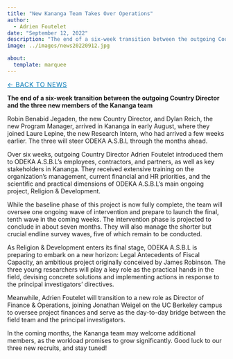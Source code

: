 ```yaml
---
title: "New Kananga Team Takes Over Operations"
author: 
  - Adrien Foutelet
date: "September 12, 2022"
description: "The end of a six-week transition between the outgoing Country Director and the three new members of the Kananga team"
image: ../images/news20220912.jpg

about:
  template: marquee
---
```

<style>
/* Hide the visible description under the title block on THIS page */
header.quarto-title-block .description,
.quarto-title .description,
.quarto-title-meta .description,
p.description {
  display: none !important;
}
</style>

[← Back to News](../index.qmd){.breadcrumb style="font-size:0.9rem; text-transform:uppercase; letter-spacing:0.05em; color:#0077b5;"}

**The end of a six-week transition between the outgoing Country Director and the three new members of the Kananga team**

Robin Benabid Jegaden, the new Country Director, and Dylan Reich, the new Program Manager, arrived in Kananga in early August, where they joined Laure Lepine, the new Research Intern, who had arrived a few weeks earlier. The three will steer ODEKA A.S.B.L through the months ahead.

Over six weeks, outgoing Country Director Adrien Foutelet introduced them to ODEKA A.S.B.L’s employees, contractors, and partners, as well as key stakeholders in Kananga. They received extensive training on the organization’s management, current financial and HR priorities, and the scientific and practical dimensions of ODEKA A.S.B.L’s main ongoing project, Religion & Development.

While the baseline phase of this project is now fully complete, the team will oversee one ongoing wave of intervention and prepare to launch the final, tenth wave in the coming weeks. The intervention phase is projected to conclude in about seven months. They will also manage the shorter but crucial endline survey waves, five of which remain to be conducted.

As Religion & Development enters its final stage, ODEKA A.S.B.L is preparing to embark on a new horizon: Legal Antecedents of Fiscal Capacity, an ambitious project originally conceived by James Robinson. The three young researchers will play a key role as the practical hands in the field, devising concrete solutions and implementing actions in response to the principal investigators’ directives.

Meanwhile, Adrien Foutelet will transition to a new role as Director of Finance & Operations, joining Jonathan Weigel on the UC Berkeley campus to oversee project finances and serve as the day-to-day bridge between the field team and the principal investigators.

In the coming months, the Kananga team may welcome additional members, as the workload promises to grow significantly. Good luck to our three new recruits, and stay tuned!